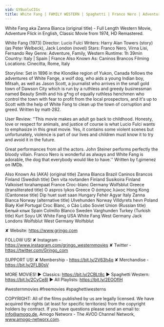 ```yaml
---
vid: GYBuoluCIGs
title: White Fang | FAMILY WESTERN | Spaghetti | Franco Nero | Adventure
---
```


White Fang aka Zanna Bianca (original title) - Full Length Western Movie, Adventure Flick in English, Classic Movie from 1974, HD Remastered.

White Fang (1973)
Director: Lucio Fulci
Writers: Harry Alan Towers (story) (as Peter Welbeck), Jack London (novel) 
Stars: Franco Nero, Virna Lisi, Fernando Rey
Genre: Adventure, Family, Western
Runtime: 1h 39min
Country: Italy | Spain | France
Also Known As: Caninos Brancos
Filming Locations: Cinecitta, Rome, Italy

Storyline:
Set in 1896 in the Klondike region of Yukon, Canada follows the adventures of White Fange, a wolf dog, who aids a young Indian boy, Mitsah, as well as Jason Scott, a journalist who arrives in the small gold town of Dawson City which is run by a ruthless and greedy businessman named Beauty Smith and his g*ng of equally ruthless henchmen who control the town with fear to profit from the local prospectors, and it's up to Scott with the help of White Fang to clean up the town of corruption and greed. Written by matt-282.

User Review:
''This movie makes an adult go back to childhood. Honesty, love or respect for animals, and justice of course is what Lucio Fulci wants to emphasize in this great movie. Yes, it contains some violent scenes but unfortunately, violence is part of our lives and children must know it to try and avoid it in the future.

Great performances from all the actors. John Steiner performs perfectly the bloody villain. Franco Nero is wonderful as always and White Fang is adorable, the dog that everybody would like to have.'' Written by f.gimenez on IMDb.

Also Known As (AKA)
(original title) Zanna Bianca
Brazil Caninos Brancos
Finland (Swedish title) Den vita rovtanden
Finland Susikoira
Finland Valkoiset torahampaat
France Croc-blanc
Germany Wolfsblut
Greece (transliterated title) O aspros lykos
Greece Ο άσπρος λύκος
Hong Kong (Cantonese title) Dip huet suet saan
Hungary Fehér Agyar
Italy Zanna Bianca
Norway (alternative title) Ulvehunden
Norway Villdyrets hevn
Poland Biały Kieł
Portugal Croc Blanc, o Cão Lobo
Soviet Union (Russian title) Белый клык
Spain Colmillo Blanco
Sweden Varghunden
Turkey (Turkish title) Kurt Soyu
UK White Fang
USA White Fang
West Germany Jack Londons Wolfsblut
West Germany Wolfsblut

✘ Website: https://www.grjngo.com

FOLLOW US!
✘ Instagram - https://www.instagram.com/grjngo_westernmovies
✘ Twitter - https://twitter.com/Grjngo_com

SUPPORT US!
✘ Membership - https://bit.ly/2V63h4q
✘ Merchandise - https://bit.ly/2FLB0sV

MORE MOVIES! 
► Classics: https://bit.ly/2CBLt8c 
► Spaghetti Western: https://bit.ly/2CyCe8I 
► All Playlists: https://bit.ly/2EOOfIH 

#westernmovies #freemovies #spaghettiwesterns

COPYRIGHT: All of the films published by us are legally licensed. We have acquired the rights (at least for specific territories) from the copyright holders by contract. If you have questions please send an email to: info@amogo.de, Amogo Networx - The AVOD Channel Network, www.amogo-networx.com.